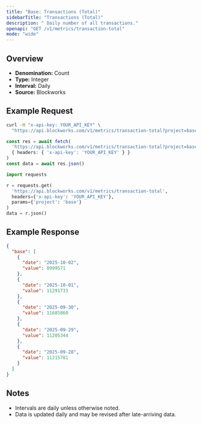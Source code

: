 ```yaml
---
title: "Base: Transactions (Total)"
sidebarTitle: "Transactions (Total)"
description: " Daily number of all transactions."
openapi: "GET /v1/metrics/transaction-total"
mode: "wide"
---
```


## Overview

- **Denomination:** Count
- **Type:** Integer
- **Interval:** Daily
- **Source:** Blockworks

## Example Request

<CodeGroup>

```bash cURL
curl -H "x-api-key: YOUR_API_KEY" \
  "https://api.blockworks.com/v1/metrics/transaction-total?project=base"
```

```typescript TypeScript
const res = await fetch(
  'https://api.blockworks.com/v1/metrics/transaction-total?project=base',
  { headers: { 'x-api-key': 'YOUR_API_KEY' } }
)
const data = await res.json()
```

```python Python
import requests

r = requests.get(
  'https://api.blockworks.com/v1/metrics/transaction-total',
  headers={'x-api-key': 'YOUR_API_KEY'},
  params={'project': 'base'}
)
data = r.json()
```

</CodeGroup>

## Example Response

```json
{
  "base": [
    {
      "date": "2025-10-02",
      "value": 8999571
    },
    {
      "date": "2025-10-01",
      "value": 11291733
    },
    {
      "date": "2025-09-30",
      "value": 11685860
    },
    {
      "date": "2025-09-29",
      "value": 11205344
    },
    {
      "date": "2025-09-28",
      "value": 11215781
    }
  ]
}
```

## Notes
- Intervals are daily unless otherwise noted.
- Data is updated daily and may be revised after late-arriving data.